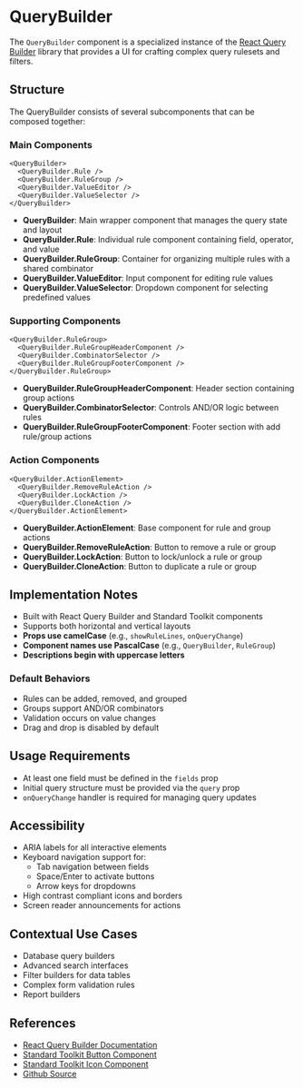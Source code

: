 

<Meta of={QueryBuilderStories} />

# QueryBuilder

The `QueryBuilder` component is a specialized instance of the [React Query Builder](https://react-querybuilder.js.org/) library that provides a UI for crafting complex query rulesets and filters.

<Canvas of={QueryBuilderStories.Default} />

## Structure

The QueryBuilder consists of several subcomponents that can be composed together:

### Main Components

```tsx
<QueryBuilder>
  <QueryBuilder.Rule />
  <QueryBuilder.RuleGroup />
  <QueryBuilder.ValueEditor />
  <QueryBuilder.ValueSelector />
</QueryBuilder>
```

- **QueryBuilder**: Main wrapper component that manages the query state and layout
- **QueryBuilder.Rule**: Individual rule component containing field, operator, and value
- **QueryBuilder.RuleGroup**: Container for organizing multiple rules with a shared combinator
- **QueryBuilder.ValueEditor**: Input component for editing rule values
- **QueryBuilder.ValueSelector**: Dropdown component for selecting predefined values

### Supporting Components

```tsx
<QueryBuilder.RuleGroup>
  <QueryBuilder.RuleGroupHeaderComponent />
  <QueryBuilder.CombinatorSelector />
  <QueryBuilder.RuleGroupFooterComponent />
</QueryBuilder.RuleGroup>
```

- **QueryBuilder.RuleGroupHeaderComponent**: Header section containing group actions
- **QueryBuilder.CombinatorSelector**: Controls AND/OR logic between rules
- **QueryBuilder.RuleGroupFooterComponent**: Footer section with add rule/group actions

### Action Components

```tsx
<QueryBuilder.ActionElement>
  <QueryBuilder.RemoveRuleAction />
  <QueryBuilder.LockAction />
  <QueryBuilder.CloneAction />
</QueryBuilder.ActionElement>
```

- **QueryBuilder.ActionElement**: Base component for rule and group actions
- **QueryBuilder.RemoveRuleAction**: Button to remove a rule or group
- **QueryBuilder.LockAction**: Button to lock/unlock a rule or group
- **QueryBuilder.CloneAction**: Button to duplicate a rule or group

## Implementation Notes

- Built with React Query Builder and Standard Toolkit components
- Supports both horizontal and vertical layouts
- **Props use camelCase** (e.g., `showRuleLines`, `onQueryChange`)
- **Component names use PascalCase** (e.g., `QueryBuilder`, `RuleGroup`)
- **Descriptions begin with uppercase letters**

### Default Behaviors
- Rules can be added, removed, and grouped
- Groups support AND/OR combinators
- Validation occurs on value changes
- Drag and drop is disabled by default

## Usage Requirements

- At least one field must be defined in the `fields` prop
- Initial query structure must be provided via the `query` prop
- `onQueryChange` handler is required for managing query updates

## Accessibility

- ARIA labels for all interactive elements
- Keyboard navigation support for:
  - Tab navigation between fields
  - Space/Enter to activate buttons
  - Arrow keys for dropdowns
- High contrast compliant icons and borders
- Screen reader announcements for actions

## Contextual Use Cases

- Database query builders
- Advanced search interfaces
- Filter builders for data tables
- Complex form validation rules
- Report builders

## References

- [React Query Builder Documentation](https://react-querybuilder.js.org/)
- [Standard Toolkit Button Component](/docs/components-button--docs)
- [Standard Toolkit Icon Component](/docs/components-icon--docs)
- [Github Source](https://github.com/gohypergiant/standard-toolkit/tree/main/design-toolkit/components/src/components/query-builder)

<Controls of={QueryBuilderStories.Default} />
